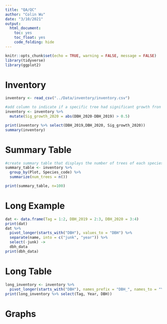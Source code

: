 ```yaml
---
title: "QA/QC"
author: "Colin Wu"
date: "3/10/2021"
output: 
  html_document:
    toc: yes
    toc_float: yes
    code_folding: hide
---
```

```r
knitr::opts_chunk$set(echo = TRUE, warning = FALSE, message = FALSE)
library(tidyverse)
library(ggplot2)
```

# Inventory
```r
inventory <- read_csv("../Data/inventory/inventory.csv")

#add column to indicate if a specific tree had significant growth fron 2019 to 2020
inventory <- inventory %>%
  mutate(Sig_growth_2020 = abs(DBH_2020-DBH_2019) > 0.5)

print(inventory %>% select(DBH_2019,DBH_2020, Sig_growth_2020))
summary(inventory)
```

# Summary Table
```r
#create summary table that displays the number of trees of each species in each plot
summary_table <- inventory %>% 
  group_by(Plot, Species_code) %>% 
  summarize(num_trees = n())

print(summary_table, n=100)
```
# Long Example
```r
dat <- data.frame(Tag = 1:2, DBH_2019 = 2:3, DBH_2020 = 3:4)
print(dat)
dat %>% 
  pivot_longer(starts_with("DBH"), values_to = "DBH") %>% 
  separate(name, into = c("junk", "year")) %>% 
  select(-junk) ->
  dbh_data
print(dbh_data)
```


# Long Table
```r
long_inventory <- inventory %>%
  pivot_longer(starts_with("DBH"), names_prefix = "DBH_", names_to = "Year", values_to = "DBH")
print(long_inventory %>% select(Tag, Year, DBH))
```

# Graphs
```r

```

